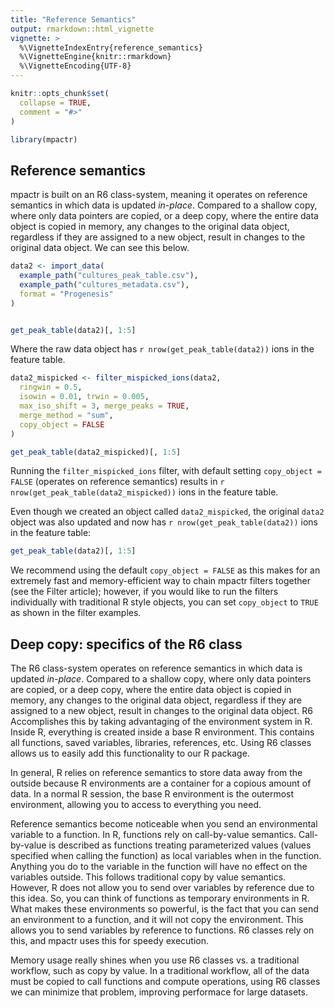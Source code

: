 ```yaml
---
title: "Reference Semantics"
output: rmarkdown::html_vignette
vignette: >
  %\VignetteIndexEntry{reference_semantics}
  %\VignetteEngine{knitr::rmarkdown}
  %\VignetteEncoding{UTF-8}
---
```


```r
knitr::opts_chunk$set(
  collapse = TRUE,
  comment = "#>"
)
```

```r
library(mpactr)
```

## Reference semantics

mpactr is built on an R6 class-system, meaning it operates on reference semantics in which data is updated *in-place*. Compared to a shallow copy, where only data pointers are copied, or a deep copy, where the entire data object is copied in memory, any changes to the original data object, regardless if they are assigned to a new object, result in changes to the original data object. We can see this below.

```r
data2 <- import_data(
  example_path("cultures_peak_table.csv"),
  example_path("cultures_metadata.csv"),
  format = "Progenesis"
)


get_peak_table(data2)[, 1:5]
```

Where the raw data object has `r nrow(get_peak_table(data2))` ions in the feature table. 

```r
data2_mispicked <- filter_mispicked_ions(data2,
  ringwin = 0.5,
  isowin = 0.01, trwin = 0.005,
  max_iso_shift = 3, merge_peaks = TRUE,
  merge_method = "sum",
  copy_object = FALSE
)

get_peak_table(data2_mispicked)[, 1:5]
```

Running the `filter_mispicked_ions` filter, with default setting `copy_object = FALSE` (operates on reference semantics) results in `r nrow(get_peak_table(data2_mispicked))` ions in the feature table.

Even though we created an object called `data2_mispicked`, the original `data2` object was also updated and now has `r nrow(get_peak_table(data2))` ions in the feature table:

```r
get_peak_table(data2)[, 1:5]
```

We recommend using the default `copy_object = FALSE` as this makes for an extremely fast and memory-efficient way to chain mpactr filters together (see the Filter article); however, if you would like to run the filters individually with traditional R style objects, you can set `copy_object` to `TRUE` as shown in the filter examples. 


## Deep copy: specifics of the R6 class

The R6 class-system operates on reference semantics in which data is updated *in-place*. Compared to a shallow copy, where only data pointers are copied, or a deep copy, where the entire data object is copied in memory, any changes to the original data object, regardless if they are assigned to a new object, result in changes to the original data object. R6 Accomplishes this by taking advantaging of the environment system in R. Inside R, everything is created inside a base R environment. This contains all functions, saved variables, libraries, references, etc. Using R6 classes allows us to easily add this functionality to our R package.

In general, R relies on reference semantics to store data away from the outside because R environments are a container for a copious amount of data. In a normal R session, the base R environment is the outermost environment, allowing you to access to everything you need. 

Reference semantics become noticeable when you send an environmental variable to a function. In R, functions rely on call-by-value semantics. Call-by-value is described as functions treating parameterized values (values specified when calling the function) as local variables when in the function. Anything you do to the variable in the function will have no effect on the variables outside. This follows traditional copy by value semantics. However, R does not allow you to send over variables by reference due to this idea. So, you can think of functions as temporary environments in R. What makes these environments so powerful, is the fact that you can send an environment to a function, and it will not copy the environment. This allows you to send variables by reference to functions. R6 classes rely on this, and mpactr uses this for speedy execution.

Memory usage really shines when you use R6 classes vs. a traditional workflow, such as copy by value. In a traditional workflow, all of the data must be copied to call functions and compute operations, using R6 classes we can minimize that problem, improving performace for large datasets.